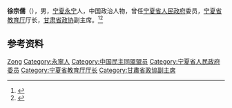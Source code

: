 '''徐宗儒'''（{{bd|1884年||1957年|}}），男，[[宁夏|宁夏]][[永宁|永宁]]人，中国政治人物，曾任[[宁夏省人民政府|宁夏省人民政府]]委员，[[宁夏省教育厅|宁夏省教育厅]]厅长，[[甘肃省政协|甘肃省政协]]副主席。<ref>{{Cite web|title=人物--徐宗儒|url=http://www.mmgs.org.cn/minmenggaikuang/minmenggansushengdifangzuzhijianshi/20130101/2AB18E5F.htm|accessdate=2020-08-29|work=中国民主同盟甘肃省委员会}}</ref><ref>{{Cite book|title=中华人民共和国职官志|author=何虎生, 李耀东, 向常福主编|publisher=中国社会出版社|year=2003|isbn=9787800883934|location=北京|pages=}}</ref>

== 参考资料 ==
{{reflist}}

{{中国人物小作品}}

{{Authority control}}
{{DEFAULTSORT:Xu徐}}
[[Category:徐姓|Zong]]
[[Category:永寧人|Category:永寧人]]
[[Category:中国民主同盟盟员|Category:中国民主同盟盟员]]
[[Category:宁夏省人民政府委员|Category:宁夏省人民政府委员]]
[[Category:宁夏省教育厅厅长|Category:宁夏省教育厅厅长]]
[[Category:甘肅省政協副主席|Category:甘肅省政協副主席]]